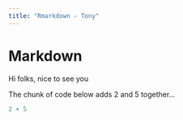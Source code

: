 ```yaml
---
title: "Rmarkdown - Tony"
---
```


# Markdown

Hi folks, nice to see you

The chunk of code below adds 2 and 5 together...

```r
2 + 5
```
